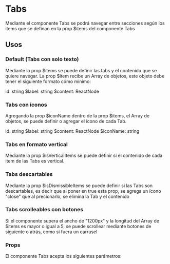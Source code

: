 
<Meta of={TabsStories} />

# Tabs
Mediante el componente Tabs se podrá navegar entre secciones según los items que se definan en la prop $items del componente Tabs
<br />

<Primary />

## Usos

### Default (Tabs con solo texto)
Mediante la prop $items se puede definir las tabs y el contenido que se quiere navegar. 
La prop $item recibe un Array de objetos, este objeto debe tener el siguiente formato cómo mínimo:

id: string
$label: string
$content: ReactNode

<Story of={TabsStories.TabsDefault} />
<Source of={TabsStories.TabsDefault} />

### Tabs con íconos
Agregando la prop $iconName dentro de la prop $items, el Array de objetos, se puede definir o agregar el ícono de cada Tab.

id: string
$label: string
$content: ReactNode
$iconName: string

<Story of={TabsStories.TabsWithIcon} />
<Source of={TabsStories.TabsWithIcon} />

### Tabs en formato vertical
Mediante la prop $isVerticalItems se puede definir si el contenido de cada item de las Tabs es vertical.

<Story of={TabsStories.TabsVerticalItems} />
<Source of={TabsStories.TabsVerticalItems} />

### Tabs descartables
Mediante la prop $isDismissibleItems se puede definir si las Tabs son descartables, es decir que al poner en true esta prop, 
se agrega un ícono "close" que al precionarlo, se elimina la Tab y el contenido

<Story of={TabsStories.TabsDismissible} />
<Source of={TabsStories.TabsDismissible} />

### Tabs scrolleables con botones
Si el componente supera el ancho de "1200px" y la longitud del Array de $items es mayor o igual a 5, se puede 
scrollear mediante botones de siguiente o atrás, como si fuera un carrusel

### Props

El componente Tabs acepta los siguientes parámetros:

<ArgTypes />
